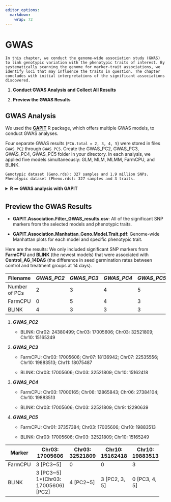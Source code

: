 ```yaml
---
editor_options: 
  markdown: 
    wrap: 72
---
```


# GWAS {#sec-gw}

```block
In this chapter, we conduct the genome-wide association study (GWAS) to link genotypic variation with the phenotypic traits of interest. By systematically scanning the genome for marker-trait associations, we identify loci that may influence the traits in question. The chapter concludes with initial interpretations of the significant associations discovered.
```

1.  **Conduct GWAS Analysis and Collect All Results**

2.  **Preview the GWAS Results**

## **GWAS Analysis**

We used the [**GAPIT**](https://zzlab.net/GAPIT/gapit_help_document.pdf)
R package, which offers multiple GWAS models, to conduct GWAS analyses.

Four separate GWAS results (`PCA.total = 2, 3, 4, 5`) were stored in
files `GWAS_PC2` through `GWAS_PC5`. Create the GWAS_PC2, GWAS_PC3,
GWAS_PC4, GWAS_PC5 folder in your directory. In each analysis, we
applied five models simultaneously: GLM, MLM, MLMM, FarmCPU, and BLINK.

```block
Genotypic dataset (Geno.rds): 327 samples and 1.9 million SNPs.
Phenotypic dataset (Pheno.rds): 327 samples and 3 traits.
```

<details>

<summary>**R** ➡️ **GWAS analysis with GAPIT** </summary>

``` r
##### R CODES #####

# Set the working directory for initial setup
setwd("...change...")

# Load genotype and phenotype data
Geno = readRDS("Geno.rds")
Pheno = readRDS("Pheno.rds") 
# 3 traits: AG_14DAS; Control_AG_14DAS; Logit_Control_AG_14DAS

# Load the GAPIT library for GWAS analysis 
install.packages("devtools")
devtools::install_github("jiabowang/GAPIT", force = TRUE)
library(GAPIT)

# Set the working directory for GWAS_PC2 analysis
setwd("...change.../GWAS_PC2")

# Perform GWAS analysis using different models and 2 principal components
GAPIT = GAPIT(
  Y = Pheno,
  G = Geno,
  model = c("GLM", "MLM", "MLMM", "FarmCPU", "Blink"),
  PCA.total = 2,
  Multiple_analysis = TRUE)

# Set the working directory for GWAS_PC3 analysis
setwd("...change.../GWAS_PC3")

# Perform GWAS analysis using different models and 3 principal components
GAPIT = GAPIT(
  Y = Pheno,
  G = Geno,
  model = c("GLM", "MLM", "MLMM", "FarmCPU", "Blink"),
  PCA.total = 3,
  Multiple_analysis = TRUE)

# Set the working directory for GWAS_PC4 analysis
setwd("...change.../GWAS_PC4")

# Perform GWAS analysis using different models and 4 principal components
GAPIT = GAPIT(
  Y = Pheno,
  G = Geno,
  model = c("GLM", "MLM", "MLMM", "FarmCPU", "Blink"),
  PCA.total = 4,
  Multiple_analysis = TRUE)

# Set the working directory for GWAS_PC5 analysis
setwd("...change.../GWAS_PC5")

# Perform GWAS analysis using different models and 5 principal components
GAPIT = GAPIT(
  Y = Pheno,
  G = Geno,
  model = c("GLM", "MLM", "MLMM", "FarmCPU", "Blink"),
  PCA.total = 5,
  Multiple_analysis = TRUE)
```

</details>

## **Preview the GWAS Results**

-   **GAPIT.Association.Filter_GWAS_results.csv**: All of the
    significant SNP markers from the selected models and phenotypic
    traits.

-   **GAPIT.Association.Manhattan_Geno.Model.Trait.pdf**: Genome-wide
    Manhattan plots for each model and specific phenotypic trait.

Here are the results: We only included significant SNP markers from
**FarmCPU** and **BLINK** (the newest models) that were associated with
**Control_AG_14DAS** (the difference in seed germination rates between
control and treatment groups at 14 days).

| Filename      | *GWAS_PC2* | *GWAS_PC3* | *GWAS_PC4* | *GWAS_PC5* |
|---------------|------------|------------|------------|------------|
| Number of PCs | 2          | 3          | 4          | 5          |
| FarmCPU       | 0          | 5          | 4          | 3          |
| BLINK         | 4          | 3          | 3          | 3          |

1.  ***GWAS_PC2***

    -   BLINK: Chr02: 24380499; Chr03: 17005606; Chr03: 32521809; Chr10:
        15165249

2.  ***GWAS_PC3***

    -   FarmCPU: Chr03: 17005606; Chr07: 18136942; Chr07: 22535556;
        Chr10: 19883513; Chr11: 18075487

    -   BLINK: Chr03: 17005606; Chr03: 32521809; Chr10: 15162418

3.  ***GWAS_PC4***

    -   FarmCPU: Chr03: 17000165; Chr06: 12865843; Chr06: 27384104;
        Chr10: 19883513

    -   BLINK: Chr03: 17005606; Chr03: 32521809; Chr9: 12290639

4.  ***GWAS_PC5***

    -   FarmCPU: Chr01: 37357384; Chr03: 17005606; Chr10: 19883513

    -   BLINK: Chr03: 17005606; Chr03: 32521809; Chr10: 15165249

+---------+--------------+--------------+--------------+--------------+
| Marker  | Chr03:       | Chr03:       | Chr10:       | Chr10:       |
|         | 17005606     | 32521809     | 15162418     | 19883513     |
+=========+==============+==============+==============+==============+
| FarmCPU | 3 [PC3\~5]   | 0            | 0            | 3            |
+---------+--------------+--------------+--------------+--------------+
| BLINK   | 3 [PC3\~5]\  | 4 [PC2\~5]   | 3 [PC2, 3,   | 0 [PC3, 4,   |
|         | 1\*(Chr03:   |              | 5]           | 5]           |
|         | 17005606)    |              |              |              |
|         | [PC2]        |              |              |              |
+---------+--------------+--------------+--------------+--------------+
